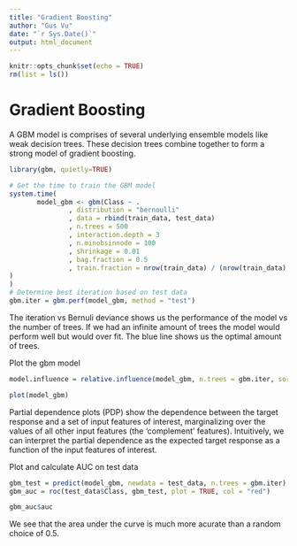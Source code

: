 ---
title: "Gradient Boosting"
author: "Gus Vu"
date: "`r Sys.Date()`"
output: html_document
---

```{r setup, include=FALSE}
knitr::opts_chunk$set(echo = TRUE)
rm(list = ls())
```

# Gradient Boosting

A GBM  model is comprises of several underlying ensemble models like weak decision trees. These decision trees combine together to form a strong model of gradient boosting.

```{r}
library(gbm, quietly=TRUE)

# Get the time to train the GBM model
system.time(
       model_gbm <- gbm(Class ~ .
               , distribution = "bernoulli"
               , data = rbind(train_data, test_data)
               , n.trees = 500
               , interaction.depth = 3
               , n.minobsinnode = 100
               , shrinkage = 0.01
               , bag.fraction = 0.5
               , train.fraction = nrow(train_data) / (nrow(train_data) + nrow(test_data))
)
)
# Determine best iteration based on test data
gbm.iter = gbm.perf(model_gbm, method = "test")
```

The iteration vs Bernuli deviance shows us the performance of the model vs the number of trees. If we had an infinite amount of trees the model would perform well but would over fit. The blue line shows us the optimal amount of trees. 

Plot the gbm model
```{r}
model.influence = relative.influence(model_gbm, n.trees = gbm.iter, sort. = TRUE)

plot(model_gbm)
```
Partial dependence plots (PDP) show the dependence between the target response and a set of input features of interest, marginalizing over the values of all other input features (the ‘complement’ features). Intuitively, we can interpret the partial dependence as the expected target response as a function of the input features of interest.

Plot and calculate AUC on test data
```{r}
gbm_test = predict(model_gbm, newdata = test_data, n.trees = gbm.iter)
gbm_auc = roc(test_data$Class, gbm_test, plot = TRUE, col = "red")
```

```{r}
gbm_auc$auc
```

We see that the area under the curve is much more acurate than a random choice of 0.5.
